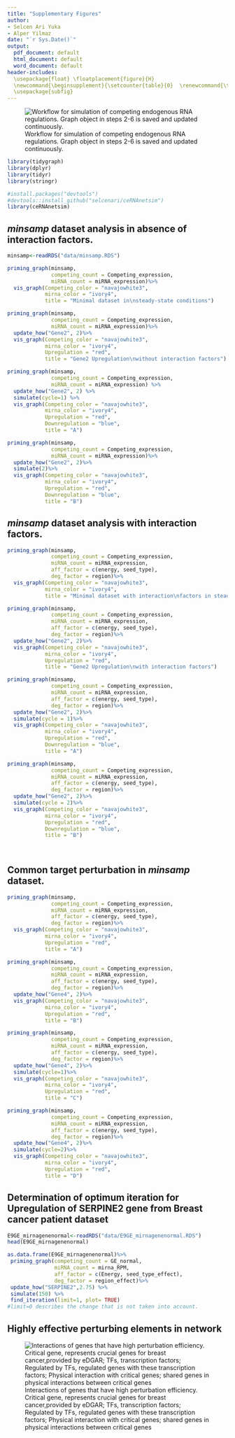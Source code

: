 ```yaml
---
title: "Supplementary Figures"
author: 
- Selcen Ari Yuka
- Alper Yilmaz 
date: "`r Sys.Date()`"
output:
  pdf_document: default
  html_document: default
  word_document: default
header-includes: 
  \usepackage{float} \floatplacement{figure}{H} 
  \newcommand{\beginsupplement}{\setcounter{table}{0}  \renewcommand{\thetable}{S\arabic{table}} \setcounter{figure}{0}     \renewcommand{\thefigure}{S\arabic{figure}}}
  \usepackage{subfig}
---
```


\beginsupplement


![Workflow for simulation of competing endogenous RNA regulations. Graph object in steps 2-6 is saved and updated continuously.](workflow1.png){#figs1}

```r

library(tidygraph)
library(dplyr)
library(tidyr)
library(stringr)

```

```r
#install.packages("devtools")
#devtools::install_github("selcenari/ceRNAnetsim")
library(ceRNAnetsim)
```

## *minsamp* dataset analysis in absence of interaction factors.

```r
minsamp<-readRDS("data/minsamp.RDS")
```


```r
priming_graph(minsamp, 
              competing_count = Competing_expression, 
              miRNA_count = miRNA_expression)%>%
  vis_graph(Competing_color = "navajowhite3", 
            mirna_color = "ivory4",
            title = "Minimal dataset in\nsteady-state conditions")
```


```r
priming_graph(minsamp, 
              competing_count = Competing_expression, 
              miRNA_count = miRNA_expression)%>%
  update_how("Gene2", 2)%>%
  vis_graph(Competing_color = "navajowhite3", 
            mirna_color = "ivory4", 
            Upregulation = "red", 
            title = "Gene2 Upregulation\nwithout interaction factors")
```

```r

priming_graph(minsamp, 
              competing_count = Competing_expression, 
              miRNA_count = miRNA_expression) %>%
  update_how("Gene2", 2) %>%
  simulate(cycle=1) %>%
  vis_graph(Competing_color = "navajowhite3", 
            mirna_color = "ivory4", 
            Upregulation = "red", 
            Downregulation = "blue", 
            title = "A")

priming_graph(minsamp, 
              competing_count = Competing_expression, 
              miRNA_count = miRNA_expression)%>%
  update_how("Gene2", 2)%>%
  simulate(2)%>%
  vis_graph(Competing_color = "navajowhite3", 
            mirna_color = "ivory4", 
            Upregulation = "red", 
            Downregulation = "blue", 
            title = "B")

```


## *minsamp* dataset analysis with interaction factors.

```r
priming_graph(minsamp, 
              competing_count = Competing_expression, 
              miRNA_count = miRNA_expression, 
              aff_factor = c(energy, seed_type), 
              deg_factor = region)%>%
  vis_graph(Competing_color = "navajowhite3", 
            mirna_color = "ivory4", 
            title = "Minimal dataset with interaction\nfactors in steady-state conditions")

```

```r
priming_graph(minsamp, 
              competing_count = Competing_expression, 
              miRNA_count = miRNA_expression, 
              aff_factor = c(energy, seed_type), 
              deg_factor = region)%>%
  update_how("Gene2", 2)%>%
  vis_graph(Competing_color = "navajowhite3", 
            mirna_color = "ivory4", 
            Upregulation = "red", 
            title = "Gene2 Upregulation\nwith interaction factors")
```

```r
priming_graph(minsamp, 
              competing_count = Competing_expression, 
              miRNA_count = miRNA_expression, 
              aff_factor = c(energy, seed_type), 
              deg_factor = region)%>%
  update_how("Gene2", 2)%>%
  simulate(cycle = 1)%>%
  vis_graph(Competing_color = "navajowhite3", 
            mirna_color = "ivory4", 
            Upregulation = "red", 
            Downregulation = "blue", 
            title = "A")

priming_graph(minsamp, 
              competing_count = Competing_expression, 
              miRNA_count = miRNA_expression, 
              aff_factor = c(energy, seed_type), 
              deg_factor = region)%>%
  update_how("Gene2", 2)%>%
  simulate(cycle = 2)%>%
  vis_graph(Competing_color = "navajowhite3", 
            mirna_color = "ivory4", 
            Upregulation = "red", 
            Downregulation = "blue", 
            title = "B")
  
  
```

## Common target perturbation in *minsamp* dataset.

```r

priming_graph(minsamp, 
              competing_count = Competing_expression, 
              miRNA_count = miRNA_expression, 
              aff_factor = c(energy, seed_type), 
              deg_factor = region)%>%
  vis_graph(Competing_color = "navajowhite3", 
            mirna_color = "ivory4", 
            Upregulation = "red", 
            title = "A")

priming_graph(minsamp, 
              competing_count = Competing_expression, 
              miRNA_count = miRNA_expression, 
              aff_factor = c(energy, seed_type), 
              deg_factor = region)%>%
  update_how("Gene4", 2)%>%
  vis_graph(Competing_color = "navajowhite3", 
            mirna_color = "ivory4", 
            Upregulation = "red", 
            title = "B")

priming_graph(minsamp, 
              competing_count = Competing_expression, 
              miRNA_count = miRNA_expression, 
              aff_factor = c(energy, seed_type), 
              deg_factor = region)%>%
  update_how("Gene4", 2)%>%
  simulate(cycle=1)%>%
  vis_graph(Competing_color = "navajowhite3", 
            mirna_color = "ivory4", 
            Upregulation = "red", 
            title = "C")

priming_graph(minsamp, 
              competing_count = Competing_expression, 
              miRNA_count = miRNA_expression, 
              aff_factor = c(energy, seed_type), 
              deg_factor = region)%>%
  update_how("Gene4", 2)%>%
  simulate(cycle=2)%>%
  vis_graph(Competing_color = "navajowhite3", 
            mirna_color = "ivory4", 
            Upregulation = "red", 
            title = "D")
```

## Determination of optimum iteration for Upregulation of SERPINE2 gene from Breast cancer patient dataset

```r
E9GE_mirnagenenormal<-readRDS("data/E9GE_mirnagenenormal.RDS")
head(E9GE_mirnagenenormal)
```


```r
as.data.frame(E9GE_mirnagenenormal)%>%
 priming_graph(competing_count = GE_normal, 
               miRNA_count = mirna_RPM, 
               aff_factor = c(Energy, seed_type_effect), 
               deg_factor = region_effect)%>%
 update_how("SERPINE2",2.75) %>%
 simulate(150) %>%
 find_iteration(limit=1, plot= TRUE) 
#limit=0 describes the change that is not taken into account.
```

## Highly effective perturbing elements in network

![Interactions of genes that have high perturbation efficiency. Critical gene, represents crucial genes for breast cancer,provided by eDGAR; TFs, transcription factors;  Regulated by TFs, regulated genes with these transcription factors; Physical interaction with critical genes; shared genes in physical interactions between critical genes ](highly_effective_genes.png){#figs10}


